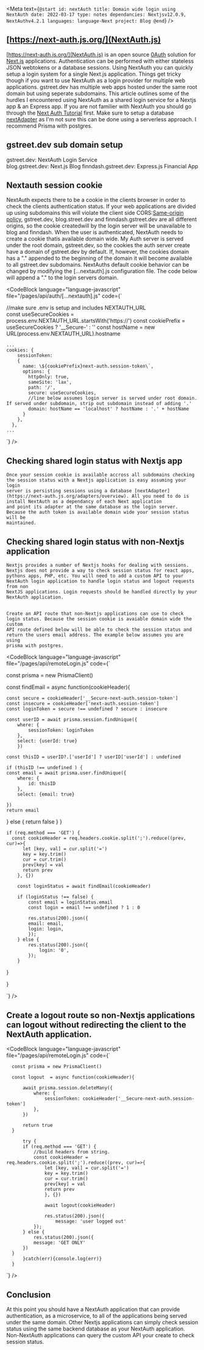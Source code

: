 
<Meta
    text={`
@start
    id: nextAuth
    title: Domain wide login using NextAuth
    date: 2022-03-17
    type: notes
    dependancies: Nextjsv12.0.9, NextAuthv4.2.1
    languages: language-Next
    project: Blog
@end
`}
/>

## [https://next-auth.js.org/](NextAuth.js)

[https://next-auth.js.org/](NextAuth.js) is an open source [0Auth](https://oauth.net/) solution for [Next.js](https://nextjs.org/) applications.
Authentication can be performed with either stateless JSON webtokens or
a database sessions. Using NextAuth you can quickly setup a login system for a single Next.js application. Things get tricky though if you want
to use NextAuth as a login provider for multiple web applications. gstreet.dev has multiple web apps hosted under the same root domain but using
seperate subdomains. This article outlines some of the hurdles I encountered using NextAuth as a shared login service for a Nextjs app & an
Express app. If you are not familier with NextAuth you should go through the [Next Auth Tutorial](https://next-auth.js.org/tutorials) first. Make sure to setup a database [nextAdapter](https://next-auth.js.org/adapters/overview) as
I'm not sure this can be done using a serverless approach. I recommend Prisma with postgres.

## gstreet.dev sub domain setup

gstreet.dev: NextAuth Login Service  
blog.gstreet.dev: Next.js Blog
finndash.gstreet.dev: Express.js Financial App

## Nextauth session cookie

NextAuth expects there to be a cookie in the clients browser in order to check the clients authentication status. If your web applications are
divided up using subdomains this will violate the client side CORS:[Same-origin policy](https://developer.mozilla.org/en-US/docs/Web/Security/Same-origin_policy),
gstreet.dev, blog.street.dev and finndash.gstreet.dev are all
different origins, so the cookie createdwill by the login server will be unavailable to blog and finndash. When the user is authenticated,
NextAuth needs to create a cookie thatis available domain wide. My Auth server is served under the root domain, gstreet.dev, so the cookies the
auth server create have a domain of gstreet.dev by default. If, however, the cookies domain has a "." appended to the beginning of the domain it
will become available to all gstreet.dev subdomains. NextAuths default cookie behavior can be changed by modifying the [...nextauth].js
configuration file. The code below will append a "." to the login servers domain.

<CodeBlock language="language-javascript" file="/pages/api/auth/[...nextauth].js" code={`

//make sure .env is setup and includes NEXTAUTH_URL  
const useSecureCookies = process.env.NEXTAUTH_URL.startsWith('https://')
const cookiePrefix = useSecureCookies ? '\_\_Secure-' : ''
const hostName = new URL(process.env.NEXTAUTH_URL).hostname

    ...
    cookies: {
        sessionToken: 
        {
          name: \${cookiePrefix}next-auth.session-token\`,
          options: {
            httpOnly: true,
            sameSite: 'lax',
            path: '/',
            secure: useSecureCookies,
            //line below assumes login server is served under root domain. If served under subdomain, strip out subdomain instead of adding '.'
            domain: hostName == 'localhost' ? hostName : '.' + hostName
          }
        },
      },
    ...
            
`} />

## Checking shared login status with Nextjs app

    Once your session cookie is available accross all subdomains checking the session status with a Nextjs application is easy assuming your login
    server is persisting sessions using a database [nextAdapter](https://next-auth.js.org/adapters/overview). All you need to do is install NextAuth as a dependancy of each Next application
    and point its adapter at the same database as the login server. Because the auth token is available domain wide your session status will be
    maintained.

## Checking shared login status with non-Nextjs application

    Nextjs provides a number of Nextjs hooks for dealing with sessions. Nextjs does not provide a way to check session status for react apps,
    pythons apps, PHP, etc. You will need to add a custom API to your NextAuth login application to handle login status and logout requests from non
    NextJS applications. Login requests should be handled directly by your NextAuth application.

##

    Create an API route that non-Nextjs applications can use to check login status. Because the session cookie is avaiable domain wide the custom
    API route defined below will be able to check the session status and return the users email address. The example below assumes you are using
    prisma with postgres.

<CodeBlock language="language-javascript" file="/pages/api/remoteLogin.js" code={`


const prisma = new PrismaClient()

const findEmail = async function(cookieHeader){

    const secure = cookieHeader['__Secure-next-auth.session-token']
    const insecure = cookieHeader['next-auth.session-token']
    const loginToken = secure !== undefined ? secure : insecure

    const userID = await prisma.session.findUnique({
        where: {
            sessionToken: loginToken
        },
        select: {userId: true}
        })

    const thisID = userID?.['userId'] ? userID['userId'] : undefined

    if (thisID !== undefined ) {
    const email = await prisma.user.findUnique({
        where: {
            id: thisID
        },
        select: {email: true}

    })
    return email

} else {
return false
}
}

    if (req.method === 'GET') {
      const cookieHeader = req.headers.cookie.split(';').reduce((prev, cur)=>{
          let [key, val] = cur.split('=')
          key = key.trim()
          cur = cur.trim()
          prev[key] = val
          return prev
        }, {})

        const loginStatus = await findEmail(cookieHeader)

        if (loginStatus !== false) {
            const email = loginStatus.email
            const login = email !== undefined ? 1 : 0

            res.status(200).json({
            email: email,
            login: login,
            });
        } else {
            res.status(200).json({
                login: '0',
            });
        }

}

}

`} />

## Create a logout route so non-Nextjs applications can logout without redirecting the client to the NextAuth application.

<CodeBlock language="language-javascript" file="/pages/api/remoteLogin.js" code={`

      const prisma = new PrismaClient()

      const logout  = async function(cookieHeader){

          await prisma.session.deleteMany({
              where: {
                  sessionToken: cookieHeader['__Secure-next-auth.session-token']
              },
          })

          return true
      }

          try {
          if (req.method === 'GET') {
              //build headers from string.
              const cookieHeader = req.headers.cookie.split(';').reduce((prev, cur)=>{
                  let [key, val] = cur.split('=')
                  key = key.trim()
                  cur = cur.trim()
                  prev[key] = val
                  return prev
                  }, {})

                  await logout(cookieHeader)

                  res.status(200).json({
                      message: 'user logged out'
              });
          } else {
              res.status(200).json({
              message: 'GET ONLY'
          })
      }
          }catch(err){console.log(err)}
      }

`} />

## Conclusion

At this point you should have a NextAuth application that can provide authentication, as a microservice, to all of the applications being served
under the same domain. Other Nextjs applications can simply check session status using the same backend database as your NextAuth application.
Non-NextAuth applications can query the custom API your create to check session status.

